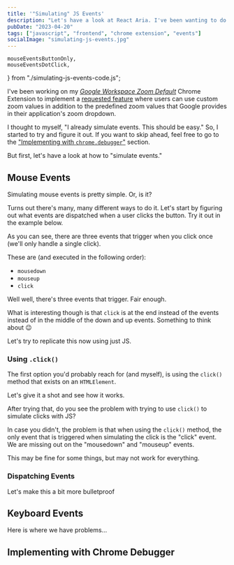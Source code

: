 ```yaml
---
title: '"Simulating" JS Events'
description: "Let's have a look at React Aria. I've been wanting to do this for a while..."
pubDate: "2023-04-20"
tags: ["javascript", "frontend", "chrome extension", "events"]
socialImage: "simulating-js-events.jpg"
---
```


    mouseEventsButtonOnly,
    mouseEventsDotClick,
} from "./simulating-js-events-code.js";

I've been working on my _[Google Workspace Zoom Default][webstore]_ Chrome Extension to implement a
[requested feature][feature-request] where users can use custom zoom values in addition to the predefined zoom values
that Google provides in their application's zoom dropdown.

I thought to myself, "I already simulate events. This should be easy." So, I started to try and figure it out. If you
want to skip ahead, feel free to go to the ["Implementing with `chrome.debugger`"](#implementing-with-chrome-debugger)
section.

But first, let's have a look at how to "simulate events."

## Mouse Events

Simulating mouse events is pretty simple. Or, is it?

Turns out there's many, many different ways to do it. Let's start by figuring out what events are
dispatched when a user clicks the button. Try it out in the example below.

<SandpackEnv files={mouseEventsButtonOnly.files} client:idle />

As you can see, there are three events that trigger when you click once (we'll only handle a single click).

These are (and executed in the following order):

-   `mousedown`
-   `mouseup`
-   `click`

Well well, there's three events that trigger. Fair enough.

What is interesting though is that `click` is at the end instead of the events instead of in the middle of the down and up
events. Something to think about 😉

Let's try to replicate this now using just JS.

### Using `.click()`

The first option you'd probably reach for (and myself), is using the `click()` method that exists on an `HTMLElement`.

Let's give it a shot and see how it works.

<SandpackEnv files={mouseEventsDotClick.files} client:visible />

After trying that, do you see the problem with trying to use `click()` to simulate clicks with JS?

In case you didn't, the problem is that when using the `click()` method, the only event that is triggered when simulating
the click is the "click" event. We are missing out on the "mousedown" and "mouseup" events.

This may be fine for some things, but may not work for everything.

### Dispatching Events

Let's make this a bit more bulletproof

## Keyboard Events

Here is where we have problems...

## Implementing with Chrome Debugger

[feature-request]: https://github.com/vernak2539/chrome-extension-google-doc-default-zoom/issues/15
[webstore]: https://chrome.google.com/webstore/detail/google-docs-zoom-default/nflkcdlimipkgbacnfnhfecjgmojhklo
